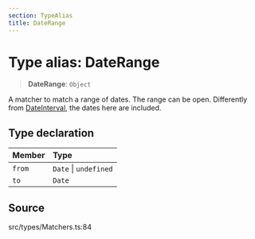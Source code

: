 ```yaml
---
section: TypeAlias
title: DateRange
---
```


# Type alias: DateRange

> **DateRange**: `Object`

A matcher to match a range of dates. The range can be open. Differently from
[DateInterval](/api/latest/type-aliases/DateInterval.mdx), the dates here are included.

## Type declaration

| Member | Type |
| :------ | :------ |
| `from` | `Date` \| `undefined` |
| `to` | `Date` |

## Source

src/types/Matchers.ts:84

